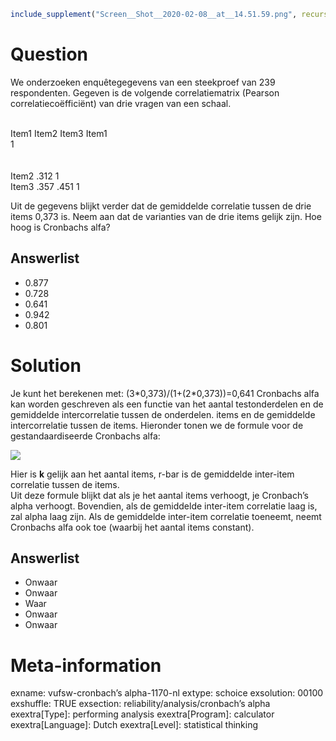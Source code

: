 ```r
include_supplement("Screen__Shot__2020-02-08__at__14.51.59.png", recursive = TRUE)
```

Question
========
We onderzoeken enquêtegegevens van een steekproef van 239 respondenten. Gegeven is de volgende correlatiematrix (Pearson correlatiecoëfficiënt) van drie vragen van een schaal.  
  

<tabel> <colgroup> <col style="width: 25%" /> <col style="width: 25%" /> <col style="width: 25%" /> <col style="width: 25%" /> </colgroup> <tbody> <tr class="odd"> <td class="tvcss_2"><br /> </td> <td class="tvcss_3">Item1</td> <td class="tvcss_4">Item2</td> <td class="tvcss_4">Item3</td> </tr> <tr class="even"> <td class="tvcss_2">Item1<br /> </td> <td class="tvcss_3">1<br /> </td> <td class="tvcss_4"><br /> </td> <td class="tvcss_4"><br /> </td> </tr> <tr class="odd"> <td class="tvcss_2">Item2</td> <td class="tvcss_3">.312</td> <td class="tvcss_4">1</td> <td class="tvcss_4"><br /> </td> </tr> <tr class="even"> <td class="tvcss_2">Item3</td> <td class="tvcss_3">.357</td> <td class="tvcss_4">.451</td> <td class="tvcss_4">1</td> </tr> </tbody> </table>

  
Uit de gegevens blijkt verder dat de gemiddelde correlatie tussen de drie items 0,373 is. Neem aan dat de varianties van de drie items gelijk zijn. Hoe hoog is Cronbachs alfa?

Answerlist
----------
* 0.877
* 0.728
* 0.641
* 0.942
* 0.801

Solution
========

Je kunt het berekenen met: (3\*0,373)/(1+(2\*0,373))=0,641 Cronbachs alfa kan worden geschreven als een functie van het aantal testonderdelen en de gemiddelde intercorrelatie tussen de onderdelen. items en de gemiddelde intercorrelatie tussen de items. Hieronder tonen we de formule voor de gestandaardiseerde Cronbachs alfa:  
  
![](Screen__Shot__2020-02-08__at__14.51.59.png)
  
Hier is **k** gelijk aan het aantal items, r-bar is de gemiddelde inter-item correlatie tussen de items.  
Uit deze formule blijkt dat als je het aantal items verhoogt, je Cronbach's alpha verhoogt.  Bovendien, als de gemiddelde inter-item correlatie laag is, zal alpha laag zijn.  Als de gemiddelde inter-item correlatie toeneemt, neemt Cronbachs alfa ook toe (waarbij het aantal items constant).

Answerlist
----------
* Onwaar
* Onwaar
* Waar
* Onwaar
* Onwaar

Meta-information
================
exname: vufsw-cronbach's alpha-1170-nl
extype: schoice
exsolution: 00100
exshuffle: TRUE
exsection: reliability/analysis/cronbach's alpha
exextra[Type]: performing analysis
exextra[Program]: calculator
exextra[Language]: Dutch
exextra[Level]: statistical thinking

